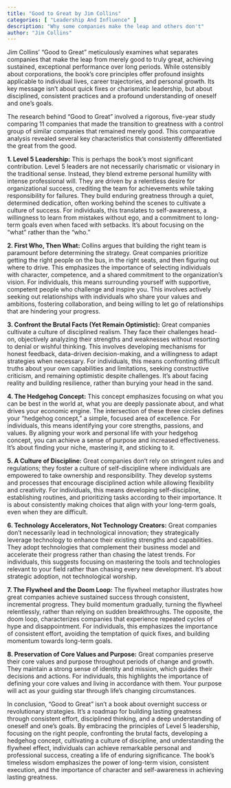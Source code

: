 ```yaml
---
title: "Good to Great by Jim Collins"
categories: [ "Leadership And Influence" ]
description: "Why some companies make the leap and others don't"
author: "Jim Collins"
---
```

Jim Collins' "Good to Great" meticulously examines what separates companies that make the leap from merely good to truly great, achieving sustained, exceptional performance over long periods.  While ostensibly about corporations, the book’s core principles offer profound insights applicable to individual lives, career trajectories, and personal growth.  Its key message isn't about quick fixes or charismatic leadership, but about disciplined, consistent practices and a profound understanding of oneself and one's goals.

The research behind "Good to Great" involved a rigorous, five-year study comparing 11 companies that made the transition to greatness with a control group of similar companies that remained merely good.  This comparative analysis revealed several key characteristics that consistently differentiated the great from the good.

**1. Level 5 Leadership:** This is perhaps the book's most significant contribution.  Level 5 leaders are not necessarily charismatic or visionary in the traditional sense. Instead, they blend extreme personal humility with intense professional will. They are driven by a relentless desire for organizational success, crediting the team for achievements while taking responsibility for failures.  They build enduring greatness through a quiet, determined dedication, often working behind the scenes to cultivate a culture of success.  For individuals, this translates to self-awareness, a willingness to learn from mistakes without ego, and a commitment to long-term goals even when faced with setbacks.  It’s about focusing on the "what" rather than the "who."

**2. First Who, Then What:**  Collins argues that building the right team is paramount before determining the strategy.  Great companies prioritize getting the right people on the bus, in the right seats, and then figuring out where to drive.  This emphasizes the importance of selecting individuals with character, competence, and a shared commitment to the organization’s vision.  For individuals, this means surrounding yourself with supportive, competent people who challenge and inspire you. This involves actively seeking out relationships with individuals who share your values and ambitions, fostering collaboration, and being willing to let go of relationships that are hindering your progress.

**3. Confront the Brutal Facts (Yet Remain Optimistic):**  Great companies cultivate a culture of disciplined realism. They face their challenges head-on, objectively analyzing their strengths and weaknesses without resorting to denial or wishful thinking.  This involves developing mechanisms for honest feedback, data-driven decision-making, and a willingness to adapt strategies when necessary.  For individuals, this means confronting difficult truths about your own capabilities and limitations, seeking constructive criticism, and remaining optimistic despite challenges.  It’s about facing reality and building resilience, rather than burying your head in the sand.

**4. The Hedgehog Concept:** This concept emphasizes focusing on what you can be best in the world at, what you are deeply passionate about, and what drives your economic engine.  The intersection of these three circles defines your "hedgehog concept," a simple, focused area of excellence.  For individuals, this means identifying your core strengths, passions, and values.  By aligning your work and personal life with your hedgehog concept, you can achieve a sense of purpose and increased effectiveness. It’s about finding your niche, mastering it, and sticking to it.

**5. A Culture of Discipline:**  Great companies don't rely on stringent rules and regulations; they foster a culture of self-discipline where individuals are empowered to take ownership and responsibility.  They develop systems and processes that encourage disciplined action while allowing flexibility and creativity.  For individuals, this means developing self-discipline, establishing routines, and prioritizing tasks according to their importance.  It is about consistently making choices that align with your long-term goals, even when they are difficult.

**6. Technology Accelerators, Not Technology Creators:**  Great companies don't necessarily lead in technological innovation; they strategically leverage technology to enhance their existing strengths and capabilities.  They adopt technologies that complement their business model and accelerate their progress rather than chasing the latest trends. For individuals, this suggests focusing on mastering the tools and technologies relevant to your field rather than chasing every new development. It's about strategic adoption, not technological worship.

**7. The Flywheel and the Doom Loop:**  The flywheel metaphor illustrates how great companies achieve sustained success through consistent, incremental progress.  They build momentum gradually, turning the flywheel relentlessly, rather than relying on sudden breakthroughs.  The opposite, the doom loop, characterizes companies that experience repeated cycles of hype and disappointment. For individuals, this emphasizes the importance of consistent effort, avoiding the temptation of quick fixes, and building momentum towards long-term goals.

**8. Preservation of Core Values and Purpose:**  Great companies preserve their core values and purpose throughout periods of change and growth.  They maintain a strong sense of identity and mission, which guides their decisions and actions. For individuals, this highlights the importance of defining your core values and living in accordance with them. Your purpose will act as your guiding star through life’s changing circumstances.

In conclusion, "Good to Great" isn't a book about overnight success or revolutionary strategies. It's a roadmap for building lasting greatness through consistent effort, disciplined thinking, and a deep understanding of oneself and one's goals.  By embracing the principles of Level 5 leadership, focusing on the right people, confronting the brutal facts, developing a hedgehog concept, cultivating a culture of discipline, and understanding the flywheel effect, individuals can achieve remarkable personal and professional success, creating a life of enduring significance. The book’s timeless wisdom emphasizes the power of long-term vision, consistent execution, and the importance of character and self-awareness in achieving lasting greatness.

